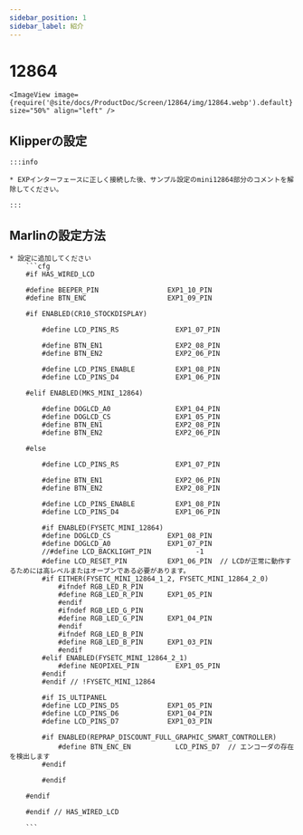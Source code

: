 ```yaml
---
sidebar_position: 1
sidebar_label: 紹介
---
```




# 12864

    <ImageView image={require('@site/docs/ProductDoc/Screen/12864/img/12864.webp').default} size="50%" align="left" />


## Klipperの設定

    :::info

    * EXPインターフェースに正しく接続した後、サンプル設定のmini12864部分のコメントを解除してください。

    :::

## Marlinの設定方法

    * 設定に追加してください
        ```cfg
        #if HAS_WIRED_LCD

        #define BEEPER_PIN                 EXP1_10_PIN
        #define BTN_ENC                    EXP1_09_PIN

        #if ENABLED(CR10_STOCKDISPLAY)

            #define LCD_PINS_RS              EXP1_07_PIN

            #define BTN_EN1                  EXP2_08_PIN
            #define BTN_EN2                  EXP2_06_PIN

            #define LCD_PINS_ENABLE          EXP1_08_PIN
            #define LCD_PINS_D4              EXP1_06_PIN

        #elif ENABLED(MKS_MINI_12864)

            #define DOGLCD_A0                EXP1_04_PIN
            #define DOGLCD_CS                EXP1_05_PIN
            #define BTN_EN1                  EXP2_08_PIN
            #define BTN_EN2                  EXP2_06_PIN

        #else

            #define LCD_PINS_RS              EXP1_07_PIN

            #define BTN_EN1                  EXP2_06_PIN
            #define BTN_EN2                  EXP2_08_PIN

            #define LCD_PINS_ENABLE          EXP1_08_PIN
            #define LCD_PINS_D4              EXP1_06_PIN

            #if ENABLED(FYSETC_MINI_12864)
            #define DOGLCD_CS              EXP1_08_PIN
            #define DOGLCD_A0              EXP1_07_PIN
            //#define LCD_BACKLIGHT_PIN           -1
            #define LCD_RESET_PIN          EXP1_06_PIN  // LCDが正常に動作するためには高レベルまたはオープンである必要があります。
            #if EITHER(FYSETC_MINI_12864_1_2, FYSETC_MINI_12864_2_0)
                #ifndef RGB_LED_R_PIN
                #define RGB_LED_R_PIN      EXP1_05_PIN
                #endif
                #ifndef RGB_LED_G_PIN
                #define RGB_LED_G_PIN      EXP1_04_PIN
                #endif
                #ifndef RGB_LED_B_PIN
                #define RGB_LED_B_PIN      EXP1_03_PIN
                #endif
            #elif ENABLED(FYSETC_MINI_12864_2_1)
                #define NEOPIXEL_PIN         EXP1_05_PIN
            #endif
            #endif // !FYSETC_MINI_12864

            #if IS_ULTIPANEL
            #define LCD_PINS_D5            EXP1_05_PIN
            #define LCD_PINS_D6            EXP1_04_PIN
            #define LCD_PINS_D7            EXP1_03_PIN

            #if ENABLED(REPRAP_DISCOUNT_FULL_GRAPHIC_SMART_CONTROLLER)
                #define BTN_ENC_EN           LCD_PINS_D7  // エンコーダの存在を検出します
            #endif

            #endif

        #endif

        #endif // HAS_WIRED_LCD

        ```